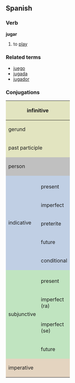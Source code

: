 ==Spanish==
===Verb===
'''jugar'''

# to [[play]]

===Related terms===
*[[juego]]
*[[jugada]]
*[[jugador]]

===Conjugations===
<center>
{| style="background:#F0F0F0"

|-
! colspan="3" style="background:#e2e4c0" | infinitive
| colspan="5" | jugar

|-
! colspan="3" style="background:#e2e4c0" | gerund
| colspan="5" | jugando

|-
! colspan="3" style="background:#e2e4c0" | past participle
| colspan="5" | [[jugado]]

|-
! colspan="2" rowspan="2" style="background:#C0C0C0" | person
! colspan="3" style="background:#C0C0C0" | singular
! colspan="3" style="background:#C0C0C0" | plural

|-
! style="background:#C0C0C0;width:12.5%" | first
! style="background:#C0C0C0;width:12.5%" | second
! style="background:#C0C0C0;width:12.5%" | third
! style="background:#C0C0C0;width:12.5%" | first
! style="background:#C0C0C0;width:12.5%" | second
! style="background:#C0C0C0;width:12.5%" | third

|-
! rowspan="6" style="background:#c0cfe4" | indicative

! style="background:#c0cfe4" colspan="1" | 
! style="background:#c0cfe4" | yo
! style="background:#c0cfe4" | tú
! style="background:#c0cfe4" | usted
! style="background:#c0cfe4" | nosotros
! style="background:#c0cfe4" | vosotros
! style="background:#c0cfe4" | ustedes

|-
! style="height:3em;background:#c0cfe4" | present
| juego
| juegas
| juega
| jugamos
| jugáis
| juegan

|-
! style="height:3em;background:#c0cfe4" | imperfect
| jugaba
| jugabas
| jugaba
| jugábamos
| jugabais
| jugaban

|-
! style="height:3em;background:#c0cfe4" | preterite
| jugué
| jugaste
| jugó
| jugamos
| jugasteis
| jugaron

|-
! style="height:3em;background:#c0cfe4" | future
| jugaré
| jugarás
| jugará
| jugaremos
| jugaréis
| jugarán

|-
! style="height:3em;background:#c0cfe4" | conditional
| jugaría
| jugarías
| jugaría
| jugaríamos
| jugaríais
| jugarían

|-
! rowspan="5" style="background:#c0e4c0" | subjunctive
! style="background:#c0e4c0" | 
! style="background:#c0e4c0" | yo
! style="background:#c0e4c0" | tú
! style="background:#c0e4c0" | usted
! style="background:#c0e4c0" | nosotros
! style="background:#c0e4c0" | vosotros
! style="background:#c0e4c0" | ustedes

|-
! style="height:3em;background:#c0e4c0" | present
| juegue
| juegues
| juegue
| juguemos
| juguéis
| jueguen

|-
! style="height:3em;background:#c0e4c0" rowspan="1" | imperfect<br>(ra)
| jugara
| jugaras
| jugara
| jugáramos
| jugarais
| jugaran

|-
! style="height:3em;background:#c0e4c0" rowspan="1" | imperfect<br>(se)
| jugase
| jugases
| jugase
| jugásemos
| jugaseis
| jugasen

|-
! style="height:3em;background:#c0e4c0" rowspan="1" | future
| jugare
| jugares
| jugare
| jugáremos
| jugareis
| jugaren

|-
! colspan="2" rowspan="2" style="height:3em;background:#e4d4c0" | imperative
! style="background:#e4d4c0" | -
! style="background:#e4d4c0" | tú
! style="background:#e4d4c0" | usted
! style="background:#e4d4c0" | nosotros
! style="background:#e4d4c0" | vosotros
! style="background:#e4d4c0" | ustedes

|-
|
| juega
| juegue
| juguemos
| jugad
| jueguen

|}
</center>